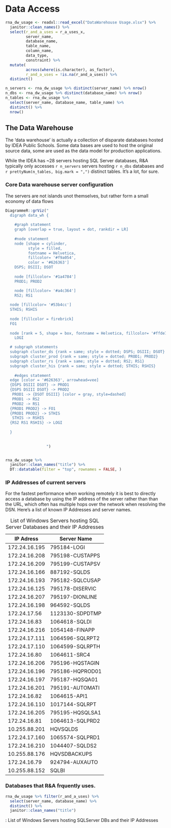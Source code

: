 # Data Access

```r
rna_dw_usage <- readxl::read_excel("DataWarehouse Usage.xlsx") %>% 
  janitor::clean_names() %>% 
  select(r_and_a_uses = r_a_uses_x,
         server_name, 
         database_name, 
         table_name, 
         column_name, 
         data_type, 
         constraint) %>% 
  mutate(
         across(where(is.character), as_factor),
         r_and_a_uses = !is.na(r_and_a_uses)) %>% 
  distinct()

n_servers <- rna_dw_usage %>% distinct(server_name) %>% nrow()
n_dbs <- rna_dw_usage %>% distinct(database_name) %>% nrow()
n_tables <- rna_dw_usage %>% 
  select(server_name, database_name, table_name) %>% 
  distinct() %>% 
  nrow()
```

## The Data Warehouse
The 'data warehouse' is actually a collection of disparate databases hosted by IDEA Public Schools.  Some data bases are used to host the original source data, some are used as the data model for production applications.

While the IDEA has ~28 servers hosting SQL Server databases, R&A typically only accesses `r n_servers` servers hosting `r n_dbs` databases and `r prettyNum(n_tables, big.mark = ",")` distinct tables. It's a lot, for sure. 

### Core Data warehouse server configuration

The servers are not islands unot themselves, but rather form a small economy of data flows  

```r
DiagrammeR::grViz("
  digraph data_wh {
    
    #graph statement
    graph [overlap = true, layout = dot, rankdir = LR]
  
    #node statement
    node [shape = cylinder, 
          style = filled, 
          fontname = Helvetica, 
          fillcolor= '#f9a054', 
          color = '#626363']
    DSPS; DSIII; DSOT 
  
    node [fillcolor= '#1a4784']
    PROD1; PROD2

    node [fillcolor= '#a4c364']
    RS2; RS1
  
  node [fillcolor= '#53b4cc']
  STHIS; RSHIS
 
  node [fillcolor = firebrick]
  FO1
  
  node [rank = 5, shape = box, fontname = Helvetica, fillcolor= '#ffde75', fontcolor = black]
    LOGI

  # subgraph statements
  subgraph cluster_ds {rank = same; style = dotted; DSPS; DSIII; DSOT}
  subgraph cluster_prod {rank = same; style = dotted; PROD1; PROD2}
  subgraph cluster_rs {rank = same; style = dotted; RS2; RS1}
  subgraph cluster_his {rank = same; style = dotted; STHIS; RSHIS}
  
    #edges statement
  edge [color = '#626363', arrowhead=vee]
  {DSPS DSIII DSOT} -> PROD1 
  {DSPS DSIII DSOT} -> PROD2
   PROD1 -> {DSOT DSIII} [color = gray, style=dashed]
   PROD1 -> RS2
   PROD2 -> RS1
  {PROD1 PROD2} -> FO1
  {PROD1 PROD2} -> STHIS
   STHIS -> RSHIS
  {RS2 RS1 RSHIS} -> LOGI
  
  }
                    
                  
                  ")



```




```r
rna_dw_usage %>% 
  janitor::clean_names("title") %>% 
  DT::datatable(filter = "top", rownames = FALSE, )
```


### IP Addresses of current servers

For the fastest performance when working remotely it is best to directly access a database by using the IP address of the server rather than than the URL, which often has multiple hops over the network when resolving the DSN. Here's a list of known IP Addresses and server names.

| IP Adress   | Server Name       |
|-------------|-------------------|
|172.24.16.195|   795184-LOGI     |
|172.24.16.208|   795198-CUSTAPPS |
|172.24.16.209|   795199-CUSTAPSV |
|172.24.16.166|   887192-SQLDS    |
|172.24.16.193|   795182-SQLCUSAP |
|172.24.16.125|   795178-DISERVIC |
|172.24.16.207|   795197-DIONLINE |
|172.24.16.198|   964592-SQLDS    |
|172.24.17.56 |   1123130-SDPDTMP |
|172.24.16.83 |   1064618-SQLDI   |
|172.24.16.216|   1054148-FINAPP  |
|172.24.17.111|   1064596-SQLRPT2 |
|172.24.17.110|   1064599-SQLRPTH |
|172.24.16.80 |   1064611-SRC4    |
|172.24.16.206|   795196-HQSTAGIN |
|172.24.16.196|   795186-HQPROD01 |
|172.24.16.197|   795187-HQSQA01  |
|172.24.16.201|   795191-AUTOMATI |
|172.24.16.82 |   1064615-API1    |
|172.24.16.110|   1017144-SQLRPT  |
|172.24.16.205|   795195-HQSQLSA1 | 
|172.24.16.81 |   1064613-SQLPRD2 |
|10.255.88.201|   HQVSQLDS        |
|172.24.17.160|   1065574-SQLPRD1 |
|172.24.16.210|   1044407-SQLDS2  |
|10.255.88.176|   HQVSDBACKUPS    |
|172.24.16.79 |   924794-AUXAUTO  |
|10.255.88.152|   SQLBI           |

: List of Windows Servers hosting SQL Server Databases and their IP Addresses


### Databases that R&A frquently uses. 
```r
rna_dw_usage %>% filter(r_and_a_uses) %>% 
  select(server_name, database_name) %>% 
  distinct() %>% 
  janitor::clean_names("title")
```
: List of Windows Servers hosting SQLServer DBs and their IP Addresses

